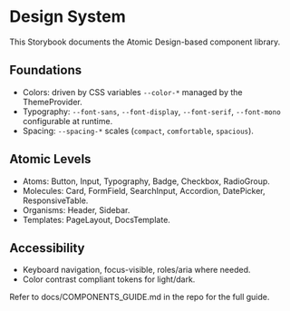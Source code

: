
<Meta title="Docs/Design System" />

# Design System

This Storybook documents the Atomic Design-based component library.

## Foundations
- Colors: driven by CSS variables `--color-*` managed by the ThemeProvider.
- Typography: `--font-sans`, `--font-display`, `--font-serif`, `--font-mono` configurable at runtime.
- Spacing: `--spacing-*` scales (`compact`, `comfortable`, `spacious`).

## Atomic Levels
- Atoms: Button, Input, Typography, Badge, Checkbox, RadioGroup.
- Molecules: Card, FormField, SearchInput, Accordion, DatePicker, ResponsiveTable.
- Organisms: Header, Sidebar.
- Templates: PageLayout, DocsTemplate.

## Accessibility
- Keyboard navigation, focus-visible, roles/aria where needed.
- Color contrast compliant tokens for light/dark.

Refer to docs/COMPONENTS_GUIDE.md in the repo for the full guide.
